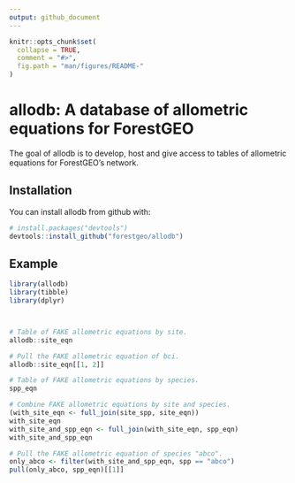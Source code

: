 ```yaml
---
output: github_document
---
```


<!-- README.md is generated from README.Rmd. Please edit that file -->

```r
knitr::opts_chunk$set(
  collapse = TRUE,
  comment = "#>",
  fig.path = "man/figures/README-"
)
```

# allodb: A database of allometric equations for ForestGEO

The goal of allodb is to develop, host and give access to tables of allometric equations for ForestGEO's network.

## Installation

You can install allodb from github with:

```r
# install.packages("devtools")
devtools::install_github("forestgeo/allodb")
```

## Example

```r
library(allodb)
library(tibble)
library(dplyr)



# Table of FAKE allometric equations by site.
allodb::site_eqn

# Pull the FAKE allometric equation of bci.
allodb::site_eqn[[1, 2]]

# Table of FAKE allometric equations by species.
spp_eqn

# Combine FAKE allometric equations by site and species.
(with_site_eqn <- full_join(site_spp, site_eqn))
with_site_eqn
with_site_and_spp_eqn <- full_join(with_site_eqn, spp_eqn)
with_site_and_spp_eqn

# Pull the FAKE allometric equation of species "abco".
only_abco <- filter(with_site_and_spp_eqn, spp == "abco")
pull(only_abco, spp_eqn)[[1]]
```
